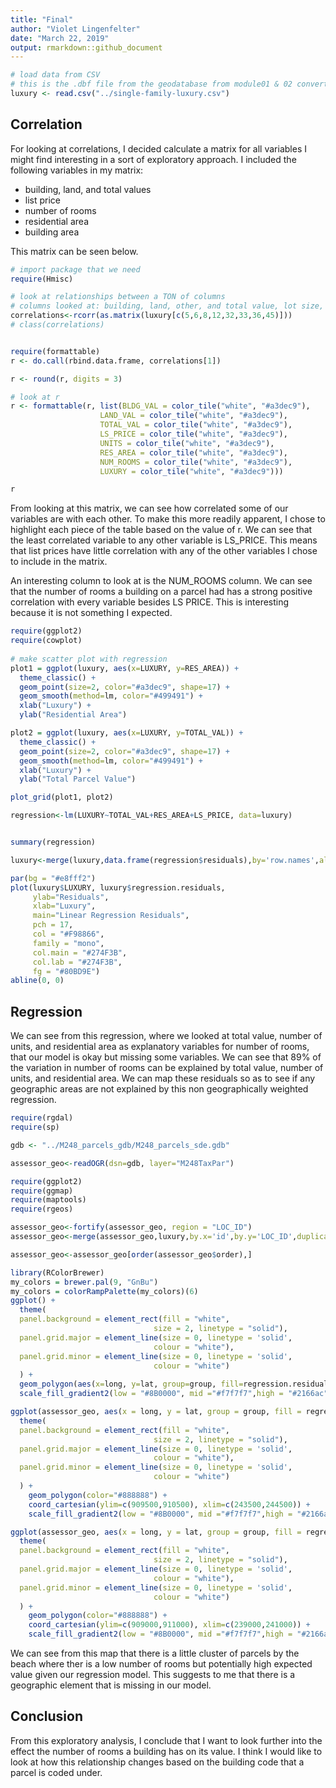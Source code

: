 ```yaml
---
title: "Final"
author: "Violet Lingenfelter"
date: "March 22, 2019"
output: rmarkdown::github_document
---
```


```r
# load data from CSV
# this is the .dbf file from the geodatabase from module01 & 02 converted to csv
luxury <- read.csv("../single-family-luxury.csv")
```

## Correlation 

For looking at correlations, I decided calculate a matrix for all variables I might find interesting in a sort of exploratory approach. I included the following variables in my matrix:

 - building, land, and total values
 - list price
 - number of rooms
 - residential area 
 - building area 
 
This matrix can be seen below. 

```r

# import package that we need
require(Hmisc)

# look at relationships between a TON of columns 
# columns looked at: building, land, other, and total value, lot size, list price, year built, number of rooms, and residential area size. 
correlations<-rcorr(as.matrix(luxury[c(5,6,8,12,32,33,36,45)]))
# class(correlations)


require(formattable)
r <- do.call(rbind.data.frame, correlations[1])

r <- round(r, digits = 3)

# look at r
r <- formattable(r, list(BLDG_VAL = color_tile("white", "#a3dec9"),
                    LAND_VAL = color_tile("white", "#a3dec9"),
                    TOTAL_VAL = color_tile("white", "#a3dec9"),
                    LS_PRICE = color_tile("white", "#a3dec9"),
                    UNITS = color_tile("white", "#a3dec9"),
                    RES_AREA = color_tile("white", "#a3dec9"),
                    NUM_ROOMS = color_tile("white", "#a3dec9"),
                    LUXURY = color_tile("white", "#a3dec9")))

r
```

From looking at this matrix, we can see how correlated some of our variables are with each other. To make this more readily apparent, I chose to highlight each piece of the table based on the value of r. We can see that the least correlated variable to any other variable is LS_PRICE. This means that list prices have little correlation with any of the other variables I chose to include in the matrix. 

An interesting column to look at is the NUM_ROOMS column. We can see that the number of rooms a building on a parcel had has a strong positive correlation with every variable besides LS PRICE. This is interesting because it is not something I expected. 

```r
require(ggplot2)
require(cowplot)
 
# make scatter plot with regression 
plot1 = ggplot(luxury, aes(x=LUXURY, y=RES_AREA)) +
  theme_classic() +
  geom_point(size=2, color="#a3dec9", shape=17) + 
  geom_smooth(method=lm, color="#499491") +
  xlab("Luxury") + 
  ylab("Residential Area")

plot2 = ggplot(luxury, aes(x=LUXURY, y=TOTAL_VAL)) +
  theme_classic() +
  geom_point(size=2, color="#a3dec9", shape=17) + 
  geom_smooth(method=lm, color="#499491") +
  xlab("Luxury") + 
  ylab("Total Parcel Value")

plot_grid(plot1, plot2)
```



```r
regression<-lm(LUXURY~TOTAL_VAL+RES_AREA+LS_PRICE, data=luxury)


summary(regression)

luxury<-merge(luxury,data.frame(regression$residuals),by='row.names',all.x=TRUE)
```
```r
par(bg = "#e8fff2")
plot(luxury$LUXURY, luxury$regression.residuals, 
     ylab="Residuals", 
     xlab="Luxury", 
     main="Linear Regression Residuals",
     pch = 17,
     col = "#F98866",
     family = "mono", 
     col.main = "#274F3B", 
     col.lab = "#274F3B",
     fg = "#80BD9E") 
abline(0, 0) 
```
## Regression

We can see from this regression, where we looked at total value, number of units, and residential area as explanatory variables for number of rooms, that our model is okay but missing some variables. We can see that 89% of the variation in number of rooms can be explained by total value, number of units, and residential area. We can map these residuals so as to see if any geographic areas are not explained by this non geographically weighted regression. 


```r

require(rgdal)
require(sp)

gdb <- "../M248_parcels_gdb/M248_parcels_sde.gdb"

assessor_geo<-readOGR(dsn=gdb, layer="M248TaxPar")
```
```r
require(ggplot2)
require(ggmap)
require(maptools)
require(rgeos)

assessor_geo<-fortify(assessor_geo, region = "LOC_ID")
assessor_geo<-merge(assessor_geo,luxury,by.x='id',by.y='LOC_ID',duplicateGeoms=TRUE)

assessor_geo<-assessor_geo[order(assessor_geo$order),]
```
```r
library(RColorBrewer)
my_colors = brewer.pal(9, "GnBu") 
my_colors = colorRampPalette(my_colors)(6)
ggplot() + 
  theme(
  panel.background = element_rect(fill = "white",
                                size = 2, linetype = "solid"),
  panel.grid.major = element_line(size = 0, linetype = 'solid',
                                colour = "white"), 
  panel.grid.minor = element_line(size = 0, linetype = 'solid',
                                colour = "white")
  ) +
  geom_polygon(aes(x=long, y=lat, group=group, fill=regression.residuals), data=assessor_geo) +
  scale_fill_gradient2(low = "#8B0000", mid ="#f7f7f7",high = "#2166ac", midpoint = 0)

```


```r
ggplot(assessor_geo, aes(x = long, y = lat, group = group, fill = regression.residuals)) +
  theme(
  panel.background = element_rect(fill = "white",
                                size = 2, linetype = "solid"),
  panel.grid.major = element_line(size = 0, linetype = 'solid',
                                colour = "white"), 
  panel.grid.minor = element_line(size = 0, linetype = 'solid',
                                colour = "white")
  ) +
    geom_polygon(color="#888888") + 
    coord_cartesian(ylim=c(909500,910500), xlim=c(243500,244500)) + 
    scale_fill_gradient2(low = "#8B0000", mid ="#f7f7f7",high = "#2166ac", midpoint = 0)

```
```r
ggplot(assessor_geo, aes(x = long, y = lat, group = group, fill = regression.residuals)) +
  theme(
  panel.background = element_rect(fill = "white",
                                size = 2, linetype = "solid"),
  panel.grid.major = element_line(size = 0, linetype = 'solid',
                                colour = "white"), 
  panel.grid.minor = element_line(size = 0, linetype = 'solid',
                                colour = "white")
  ) +
    geom_polygon(color="#888888") + 
    coord_cartesian(ylim=c(909000,911000), xlim=c(239000,241000)) + 
    scale_fill_gradient2(low = "#8B0000", mid ="#f7f7f7",high = "#2166ac", midpoint = 0)

```

We can see from this map that there is a little cluster of parcels by the beach where ther is a low number of rooms but potentially high expected value given our regression model. This suggests to me that there is a geographic element that is missing in our model. 

## Conclusion

From this exploratory analysis, I conclude that I want to look further into the effect the number of rooms a building has on its value. I think I would like to look at how this relationship changes based on the building code that a parcel is coded under. 
